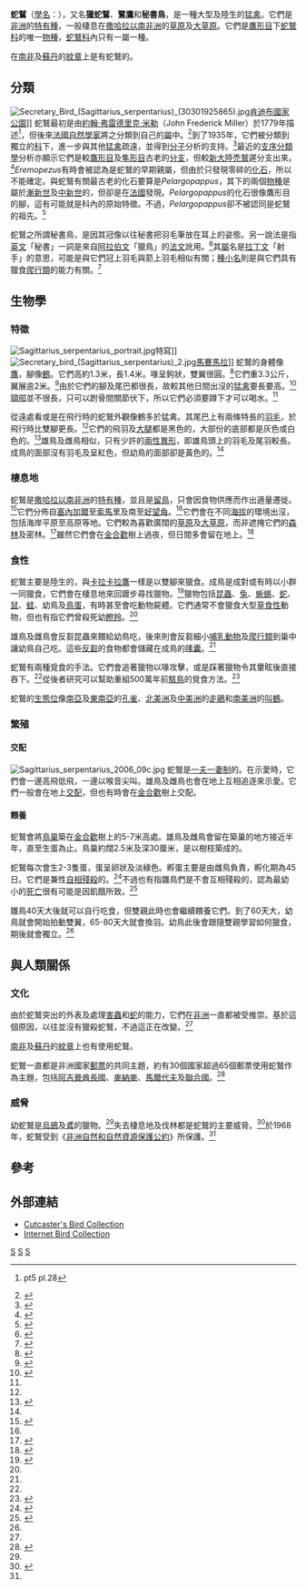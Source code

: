 {{Speciesbox
| taxon = Sagittarius serpentarius
| binomial_authority = ([[約翰·弗雷德里克·米勒|J. F. Miller]], 1779)
| status = LC
| status_system = IUCN3.1
| status_ref =<ref name="iucn">{{IUCN2008|assessors=BirdLife International|year=2008|id=144522|title=Sagittarius serpentarius|downloaded=2009-06-05}}</ref>
| image = Secretarybird (Sagittarius serpentarius) (32419559205).jpg
| image_caption = 蛇鷲
| grandparent_authority =(R. Grandori & L. Grandori, 1935)
| parent_authority = ([[Johann_Hermann|Hermann]], 1783)
| range_map = Sekretär Verbreitungsgebiet.png
| range_map_width = 250px
| range_map_caption = 蛇鷲的分布範圍
}}

'''蛇鷲'''（[[學名|學名]]：{{lang|la|''Sagittarius serpentarius''}}），又名'''獵蛇鷲'''、'''鷺鷹'''和'''秘書鳥'''，是一種大型及陸生的[[猛禽|猛禽]]。它們是[[非洲|非洲]]的[[特有種|特有種]]，一般棲息在[[撒哈拉以南非洲|撒哈拉以南非洲]]的[[草原|草原]]及[[大草原|大草原]]。它們是[[鷹形目|鷹形目]]下[[蛇鷲科|蛇鷲科]]的唯一[[物種|物種]]，[[蛇鷲科|蛇鷲科]]內只有一屬一種。

在[[南非|南非]]及[[蘇丹|蘇丹]]的[[紋章|紋章]]上是有蛇鷲的。

==分類==
[[Image:Secretary_Bird_(Sagittarius_serpentarius)_(30301925865).jpg|thumb]][[肯迪布國家公園|肯迪布國家公園]]]]
蛇鷲最初是由[[約翰·弗雷德里克·米勒|約翰·弗雷德里克·米勒]]（John Frederick Miller）於1779年描述<ref name=miller>{{la icon}}{{cite book|last=Miller|first=John Frederick|title=Iconis Animalia|year=1779|publisher=London:}} pt5 pl.28</ref>，但後來[[法國|法國]][[自然學|自然學家]]將之分類到自己的[[屬|屬]]中。<ref name=hermann>{{la icon}}{{cite book|last=Hermann|first=Johann|title=Tabula affinitatum animalium olim academico specimine edita, nunc uberiore commentario illustrata cum annotationibus ad historiam naturalem animalium augendam facientibus|year=1783|publisher=Strasbourg: Argentorati|pages=p.2+370}}</ref>到了1935年，它們被分類到獨立的[[科|科]]下，進一步與其他[[猛禽|猛禽]]疏遠，並得到[[分子|分子]]分析的支持。<ref name=wink>{{Cite book|author=Wink, Michael; Seibold, I.; Lotfikhah, F. & Bednarek, W.|year=1998|url=http://www.uni-heidelberg.de/institute/fak14/ipmb/phazb/pubwink/1998/31.%201998.pdf|chapter=Molecular systematics of holarctic raptors (Order Falconiformes)|editor=Chancellor, R.D., Meyburg, B.-U. & Ferrero, J.J. (eds.)|title=Holarctic Birds of Prey|pages=29-48|publisher=Adenex & WWGBP|access-date=2010-10-05|archive-date=2012-08-19|archive-url=https://web.archive.org/web/20120819202023/http://www.uni-heidelberg.de/institute/fak14/ipmb/phazb/pubwink/1998/31.%201998.pdf|dead-url=no}}</ref>最近的[[支序分類學|支序分類學]]分析亦顯示它們是較[[鷹形目|鷹形目]]及[[隼形目|隼形目]]古老的[[分支|分支]]，但較[[新大陸禿鷲|新大陸禿鷲]]遲分支出來。<ref name="Mayr">{{Cite journal|author=Mayr, G.; Clarke, J.|year=2003|title=The deep divergences of neornithine birds: a phylogenetic analysis of morphological characters|journal=Cladistics|volume=19|pages=527-53}}</ref>''Eremopezus''有時會被認為是蛇鷲的早期親屬，但由於只發現零碎的[[化石|化石]]，所以不能確定。與蛇鷲有關最古老的化石要算是''Pelargopappus''，其下的兩個[[物種|物種]]是屬於[[漸新世|漸新世]]及[[中新世|中新世]]的，但卻是在[[法國|法國]]發現。''Pelargopappus''的化石很像鷹形目的腳，這有可能就是科內的原始特徵。不過，''Pelargopappus''卻不被認同是蛇鷲的祖先。<ref name="HBW">{{Citation|first=Kevin|last=Caley|editor=Josep del Hoyo, Andrew Elliott and David Christie|contribution=Fossil Birds|title=Handbook of the Birds of the World|volume=Volume 12, Picathartes to Tits and Chickadees|year=2007|pages=11-56|place=Barcelona|publisher=Lynx Edicions|isbn=84-96553-42-6}}</ref>

蛇鷲之所謂秘書鳥，是因其冠像以往秘書把羽毛筆放在耳上的姿態。另一說法是指[[英文|英文]]「秘書」一詞是來自[[阿拉伯文|阿拉伯文]]「獵鳥」的[[法文|法文]]訛用。<ref name=dehoyo>{{Cite book|author=Kemp, AC|year=1994|chapter=Family Sagittariidae (Secretarybird)|editor=del Hoyo, J.; Elliott A.;  Sargatal J. (eds)|title=Handbook of the Birds of the World|volume=Volume 2|location=Barcelona|publisher=Lynx Edicions|pages=206-15}}</ref>其[[屬|屬]]名是[[拉丁文|拉丁文]]「射手」的意思，可能是與它們冠上羽毛與箭上羽毛相似有關；[[種小名|種小名]]則是與它們具有獵食[[爬行類|爬行類]]的能力有關。<ref name=sherman>{{cite web|author=Sherman, P.; Rasmussen P.|title=''Sagittarius serpentarius''|work=Animal Diversity Web|url=http://animaldiversity.ummz.umich.edu/site/accounts/information/Sagittarius_serpentarius.html|publisher=University of Michigan|accessdate=2009-06-03|archive-date=2011-06-15|archive-url=https://web.archive.org/web/20110615142035/http://animaldiversity.ummz.umich.edu/site/accounts/information/Sagittarius_serpentarius.html|dead-url=no}}</ref>

==生物學==
===特徵===
[[File:Sagittarius_serpentarius_portrait.jpg|thumb]]特寫]]
[[File:Secretary_bird_(Sagittarius_serpentarius)_2.jpg|thumb]][[馬賽馬拉|馬賽馬拉]]]]
蛇鷲的身體像[[鷹|鷹]]，腳像[[鶴|鶴]]。它們高約1.3米，長1.4米。喙呈鉤狀，雙翼很圓。<ref name="four">{{Cite book|title=Eagles, Hawks, and Falcons of the World|volume=Volume 2|author=Brown, L. & Amadon, D.|location=New York|publisher=McGraw-Hill Book Company|year=1968}}</ref>它們重3.3公斤，翼展逾2米。<ref name="Ferguson-Lees">{{Cite book|title=Raptors of the World|author=Ferguson-Lees, J.; Houghton Mifflin|location=New York|isbn=978-0618127627|year=2001}}</ref>由於它們的腳及尾巴都很長，故較其他日間出沒的[[猛禽|猛禽]]要長要高。<ref>{{Cite book|author=Ferguson-Lees & Christie|title=Raptors of the World|publisher=Houghton Mifflin Company|year=2001|isbn=978-0-618-12762-7}}</ref>[[頸部|頸部]]並不很長，只可以跗骨間關節伏下，所以它們必須要蹲下才可以喝水。<ref name=dehoyo/>
 
從遠處看或是在飛行時的蛇鷲外觀像鶴多於猛禽。其尾巴上有兩條特長的[[羽毛|羽毛]]，於飛行時比雙腳更長。<ref name="four"/>它們的飛羽及[[大腿|大腿]]都是黑色的，大部份的底部都是灰色或白色的。<ref name="Sinclair02">{{Cite book|title=Birds of Africa: South of the Sahara|author=Sinclair, I. & Ryan, P.|location=Princeton and Oxford|publisher=Princeton University Press|year=2003}}</ref>雄鳥及雌鳥相似，只有少許的[[兩性異形|兩性異形]]，即雄鳥頭上的羽毛及尾羽較長。成鳥的面部沒有羽毛及呈紅色，但幼鳥的面部卻是黃色的。<ref name="four"/>

===棲息地===
蛇鷲是[[撒哈拉以南非洲|撒哈拉以南非洲]]的[[特有種|特有種]]，並且是[[留鳥|留鳥]]，只會因食物供應而作出適量遷徙。<ref name="Curry">{{Cite book|title=Bird Migration in Africa: Movements between six continents|volume=Volume 2|author=Curry-Lindahl, K.|location=New York|publisher=Academic Press|year=1981}}</ref>它們分佈自[[塞內加爾|塞內加爾]]至[[索馬里|索馬里]]及南至[[好望角|好望角]]。<ref name="four"/>它們會在不同[[海拔|海拔]]的環境出沒，包括海岸平原至高原等地。它們較為喜歡廣闊的[[草原|草原]]及[[大草原|大草原]]，而非遮掩它們的[[森林|森林]]及密林。<ref name="Sinclair01">{{cite book|title=Illustrated Guide to the Birds of Southern Africa|last1=Sinclair|first1=Ian|last2=Hockey|first2=Phil|last3=Tarboton|first3=Warwick|publisher=Princeton University Press|year=1993|isbn=0691096821}}</ref>雖然它們會在[[金合歡|金合歡]]樹上過夜，但日間多會留在地上。<ref name="Dean">{{Cite journal|author=Dean, W. R. J.; Milton, S.J.; Jeltsch, F.|year=1999|title=Large trees, fertile islands, and birds in arid savanna|journal=Journal of Arid Environments|volume=41|pages=61-78}}</ref>

===食性===
蛇鷲主要是陸生的，與[[卡拉卡拉鷹|卡拉卡拉鷹]]一樣是以雙腳來獵食。成鳥是成對或有時以小群一同獵食，它們會在棲息地來回踱步尋找獵物。<ref name="Janzen">{{Cite journal|title=The Depression of Reptile Biomass by Large Herbivores|author=Janzen, D.H.|journal=American Naturalist|volume=110|pages=71-400|year=1976}}</ref>獵物包括[[昆蟲|昆蟲]]、[[兔|兔]]、[[蜥蜴|蜥蜴]]、[[蛇|蛇]]、[[鼠|鼠]]、[[蛙|蛙]]、幼鳥及[[鳥蛋|鳥蛋]]，有時甚至會吃動物屍體。它們通常不會獵食大型[[草食性|草食性]]動物，但也有指它們曾殺死幼[[瞪羚|瞪羚]]。<ref name="Janzen"/> 

雄鳥及雌鳥會反芻昆蟲來餵給幼鳥吃，後來則會反芻細小[[哺乳動物|哺乳動物]]及[[爬行類|爬行類]]到巢中讓幼鳥自己吃。這些[[反芻|反芻]]的食物都會儲藏在成鳥的[[嗉囊|嗉囊]]。<ref name="four"/>

蛇鷲有兩種覓食的手法。它們會追著獵物以喙攻擊，或是踩著獵物令其暈眩後直接吞下。<ref name="four"/>從後者研究可以幫助重組500萬年前[[駭鳥|駭鳥]]的覓食方法。<ref name="Marshall">{{Cite journal|author=Marshall, L.G.|title=The Terror Birds of South America|journal=Scientific American|pages=82-9|date=March 2001}}</ref>

蛇鷲的[[生態位|生態位]]像[[南亞|南亞]]及[[東南亞|東南亞]]的[[孔雀|孔雀]]、[[北美洲|北美洲]]及[[中美洲|中美洲]]的[[走鵑|走鵑]]和[[南美洲|南美洲]]的[[叫鶴|叫鶴]]。

===繁殖===
====交配====
[[File:Sagittarius_serpentarius_2006_09c.jpg|thumb]]
蛇鷲是[[一夫一妻制|一夫一妻制]]的。在示愛時，它們會一邊高飛低飛，一邊以喉音尖叫。雄鳥及雌鳥也會在地上互相追逐來示愛。它們一般會在地上[[交配|交配]]，但也有時會在[[金合歡|金合歡]]樹上交配。

====餵養====
蛇鷲會將[[巢|鳥巢]]築在[[金合歡|金合歡]]樹上的5-7米高處。雄鳥及雌鳥會留在築巢的地方接近半年，直至生蛋為止。鳥巢約闊2.5米及深30厘米，是以樹枝築成的。

蛇鷲每次會生2-3隻蛋，蛋呈卵狀及淡綠色。孵蛋主要是由雌鳥負責，孵化期為45日。它們是兼性[[自相殘殺|自相殘殺]]的。<ref name="Bortolotti">{{Cite journal|title=Evolution of Growth Rates in Eagles: Sibling Competition Vs. Energy Considerations|url=https://archive.org/details/sim_ecology_1986-02_67_1/page/182|author=Bortolotti, B.R.|journal=Ecology|volume=67|pages=182-94|year=1986}}</ref>不過也有指雛鳥們是不會互相殘殺的，認為最幼小的[[死亡|死亡]]很有可能是因飢餓所致。<ref name="Rob7">{{Cite book|author=Hockey PAR, Dean, WRJ, Ryan PG (eds)|year=2005|title=Roberts - Birds of Southern Africa, VIIth ed.|location=Cape Town|publisher=The Trustees of the John Voelcker Bird Book Fund|pages=p543|isbn=0-620-34053-3}}</ref>

雛鳥40天大後就可以自行吃食，但雙親此時也會繼續餵養它們。到了60天大，幼鳥就會開始拍動雙翼，65-80天大就會換羽。幼鳥此後會跟隨雙親學習如何獵食，期後就會獨立。<ref name="four"/>

==與人類關係==
===文化===
由於蛇鷲突出的外表及處理[[害蟲|害蟲]]和[[蛇|蛇]]的能力，它們在[[非洲|非洲]]一直都被受推崇。基於這個原因，以往並沒有獵殺蛇鷲，不過這正在改變。<ref name=dehoyo/>

[[南非|南非]]及[[蘇丹|蘇丹]]的[[紋章|紋章]]上也有使用蛇鷲。

蛇鷲一直都是非洲國家[[郵票|郵票]]的共同主題，約有30個國家超過65個郵票使用蛇鷲作為主題，包括[[阿吉曼酋長國|阿吉曼酋長國]]、[[麥納麥|麥納麥]]、[[馬爾代夫|馬爾代夫]]及[[聯合國|聯合國]]。<ref name=stamps>{{cite web|author=Scharning, Kjell|title=Secretary Bird ''Sagittarius serpentarius''|work=Theme Birds on Stamps|url=http://www.birdtheme.org/scripts/family.php?famnum=35|accessdate=2009-06-06|archive-date=2020-10-30|archive-url=https://web.archive.org/web/20201030032612/http://www.birdtheme.org/scripts/family.php?famnum=35|dead-url=no}}</ref>

===威脅===
幼蛇鷲是[[烏鴉|烏鴉]]及[[鳶|鳶]]的獵物。<ref name="four"/>失去棲息地及伐林都是蛇鷲的主要威脅。<ref name="Allan">{{Cite journal|author=Allan, D.G.; Harrison, J.A.; Navarro, R.A.; van Wilgen, B.W.;  Thompson, M.W.|year=1997|title=The Impact of Commercial Afforestation on Bird Population in Mpumalanga Province, South Africa - Insights from Bird-Atlas Data|journal=Biological Conservation|volume=79|pages=173-85}}</ref>於1968年，蛇鷲受到《[[非洲自然和自然資源保護公約|非洲自然和自然資源保護公約]]》所保護。<ref name="four"/>

==參考==
{{reflist|2}}

==外部連結==
{{Commons|Sagittarius_serpentarius}}
* [http://www.cutcaster.com/index.php?c=search&m=file_search_new&sid=4b9fcc9d32241&keyword=secretary+bird&searchbutton.x=0&searchbutton.y=0&searchbutton=Search&q1=Photo&q2=Vector Cutcaster's Bird Collection]{{Dead link|date=2018年6月 |bot=InternetArchiveBot |fix-attempted=no }}
* [http://ibc.lynxeds.com/species/secretarybird-sagittarius-serpentarius Internet Bird Collection] {{Wayback|url=http://ibc.lynxeds.com/species/secretarybird-sagittarius-serpentarius |date=20160304171329 }}
{{Accipitriformes}}
{{taxonbar}}
[[Category:鹰形目|S]]
[[Category:蛇鹫科|S]]
[[Category:_1779年描述的鸟类|S]]